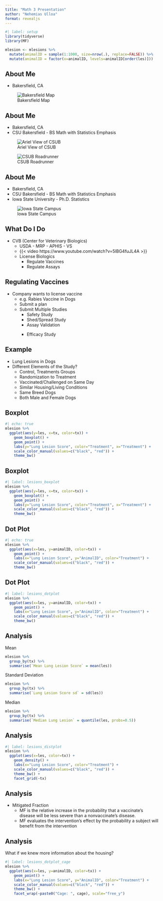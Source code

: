 ```yaml
---
title: "Math 3 Presentation"
author: "Nehemias Ulloa"
format: revealjs
---
```


```r
#| label: setup
library(tidyverse)
library(MF)

mlesion <- mlesions %>%
  mutate(animalID = sample(1:1000, size=nrow(.), replace=FALSE)) %>%
  mutate(animalID = factor(x=animalID, levels=animalID[order(les)]))
```



## About Me

+ Bakersfield, CA

![Bakersfield Map](Figures/Bakersfield_Map.jpg)


## About Me

+ Bakersfield, CA
+ CSU Bakersfield - BS Math with Statistics Emphasis

::: {layout-ncol=2}
![Ariel View of CSUB](Figures/CSUB.jpg)

![CSUB Roadrunner](Figures/Roadrunner.jpg)
:::


## About Me

+ Bakersfield, CA
+ CSU Bakersfield - BS Math with Statistics Emphasis
+ Iowa State University - Ph.D. Statistics

![Iowa State Campus](Figures/ISU.jpg)


## What Do I Do

::: {.incremental}
* CVB (Center for Veterinary Biologics)
  + USDA - MRP - APHIS - VS
  + {{< video https://www.youtube.com/watch?v=5lBG4fuJL4A >}}
  + License Biologics
    - Regulate Vaccines
    - Regulate Assays
:::


## Regulating Vaccines

::: {.incremental}
* Company wants to license vaccine
  + e.g. Rabies Vaccine in Dogs
  + Submit a plan
  + Submit Multiple Studies
    - Safety Study
    - Shed/Spread Study
    - Assay Validation
    
    ::: {.fragment .highlight-red}
    - Efficacy Study
    :::
:::



## Example

::: {.incremental}
* Lung Lesions in Dogs
* Different Elements of the Study?
  + Control, Treatments Groups
  + Randomization to Treatment
  + Vaccinated/Challenged on Same Day
  + Similar Housing/Living Conditions
  + Same Breed Dogs
  + Both Male and Female Dogs
:::

## Boxplot

```r
#| echo: true
mlesion %>%
  ggplot(aes(y=les, x=tx, color=tx)) +
    geom_boxplot() + 
    geom_point() +
    labs(y="Lung Lesion Score", color="Treatment", x="Treatment") + 
    scale_color_manual(values=c("black", "red")) +
    theme_bw()
```

## Boxplot

```r
#| label: lesions_boxplot
mlesion %>%
  ggplot(aes(y=les, x=tx, color=tx)) +
    geom_boxplot() + 
    geom_point() +
    labs(y="Lung Lesion Score", color="Treatment", x="Treatment") + 
    scale_color_manual(values=c("black", "red")) +
    theme_bw()
```


## Dot Plot

```r
#| echo: true
mlesion %>%
  ggplot(aes(x=les, y=animalID, color=tx)) +
    geom_point() + 
    labs(x="Lung Lesion Score", y="AnimalID", color="Treatment") + 
    scale_color_manual(values=c("black", "red")) +
    theme_bw()
```

## Dot Plot

```r
#| label: lesions_dotplot
mlesion %>%
  ggplot(aes(x=les, y=animalID, color=tx)) +
    geom_point() + 
    labs(x="Lung Lesion Score", y="AnimalID", color="Treatment") + 
    scale_color_manual(values=c("black", "red")) +
    theme_bw()
```


## Analysis

::: {.r-stack}
::: {.fragment .fade-in-then-out}
Mean

```r
mlesion %>%
  group_by(tx) %>%
  summarise(`Mean Lung Lesion Score` = mean(les))
```
:::

::: {.fragment .fade-in-then-out}
Standard Deviation
  
```r
mlesion %>%
  group_by(tx) %>%
  summarise(`Lung Lesion Score sd` = sd(les))
```
:::

::: {.fragment .fade-in-then-out}
Median
  
```r
mlesion %>%
  group_by(tx) %>%
  summarise(`Median Lung Lesion` = quantile(les, probs=0.5))
```
:::
:::



## Analysis

```r
#| label: lesions_distplot
mlesion %>%
  ggplot(aes(x=les, color=tx)) +
    geom_density() + 
    labs(x="Lung Lesion Score", color="Treatment") + 
    scale_color_manual(values=c("black", "red")) +
    theme_bw() +
    facet_grid(~tx)
```


## Analysis

::: {.incremental}

* Mitigated Fraction
  + MF is the relative increase in the probability that a vaccinate’s disease will be less severe than a nonvaccinate’s disease.
  + MF evaluates the intervention’s effect by the probability a subject will benefit from the intervention
:::




## Analysis

What if we knew more information about the housing?

::: {.fragment .fade-in}
```r
#| label: lesions_dotplot_cage
mlesion %>%
  ggplot(aes(x=les, y=animalID, color=tx)) +
    geom_point() + 
    labs(x="Lung Lesion Score", y="AnimalID", color="Treatment") + 
    scale_color_manual(values=c("black", "red")) +
    theme_bw() +
    facet_wrap(~paste0("Cage: ", cage), scale="free_y")
```
:::



